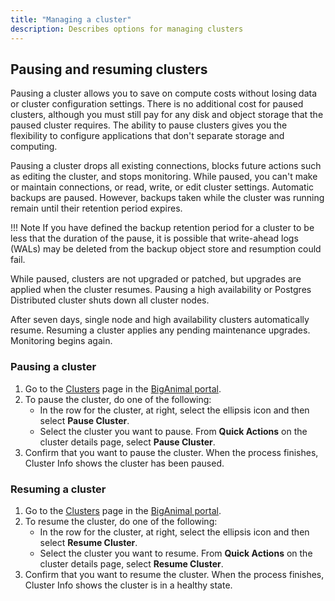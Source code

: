 ```yaml
---
title: "Managing a cluster"
description: Describes options for managing clusters
---
```


## Pausing and resuming clusters

Pausing a cluster allows you to save on compute costs without losing data or cluster configuration settings. There is no additional cost for paused clusters, although you must still pay for any disk and object storage that the paused cluster requires. The ability to pause clusters gives you the flexibility to configure applications that don't separate storage and computing. 

Pausing a cluster drops all existing connections, blocks future actions such as editing the cluster, and stops monitoring. While paused, you can't make or maintain connections, or read, write, or edit cluster settings. Automatic backups are paused. However, backups taken while the cluster was running remain until their retention period expires. 

!!! Note
    If you have defined the backup retention period for a cluster to be less that the duration of the pause, it is possible that write-ahead logs (WALs) may be deleted from the backup object store and resumption could fail.

While paused, clusters are not upgraded or patched, but upgrades are applied when the cluster resumes. Pausing a high availability or Postgres Distributed cluster shuts down all cluster nodes. 

After seven days, single node and high availability clusters automatically resume. Resuming a cluster applies any pending maintenance upgrades. Monitoring begins again.  

### Pausing a cluster

1.  Go to the [Clusters](https://portal.biganimal.com/clusters) page in the [BigAnimal portal](https://portal.biganimal.com). 
2.  To pause the cluster, do one of the following:
    -   In the row for the cluster, at right, select the ellipsis icon and then select **Pause Cluster**.
    -   Select the cluster you want to pause. From **Quick Actions** on the cluster details page, select **Pause Cluster**.
3.  Confirm that you want to pause the cluster. When the process finishes, Cluster Info shows the cluster has been paused.

### Resuming a cluster

1.  Go to the [Clusters](https://portal.biganimal.com/clusters) page in the [BigAnimal portal](https://portal.biganimal.com). 
2.  To resume the cluster, do one of the following:
    -   In the row for the cluster, at right, select the ellipsis icon and then select **Resume Cluster**.
    -   Select the cluster you want to resume. From **Quick Actions** on the cluster details page, select **Resume Cluster**.
3.  Confirm that you want to resume the cluster. When the process finishes, Cluster Info shows the cluster is in a healthy state.
